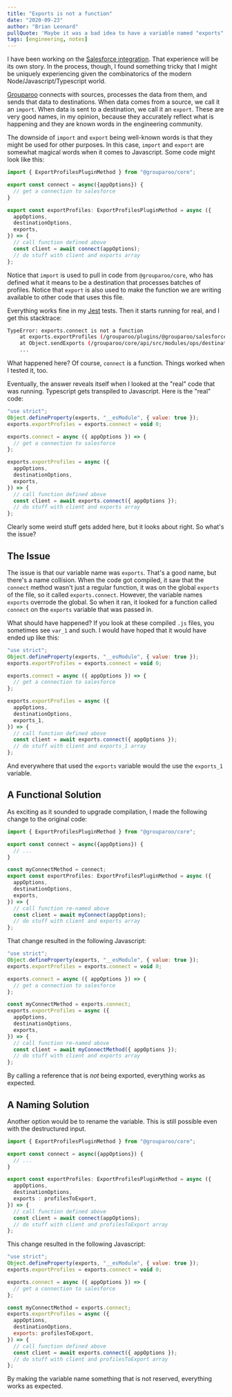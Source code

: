```yaml
---
title: "Exports is not a function"
date: "2020-09-23"
author: "Brian Leonard"
pullQuote: 'Maybe it was a bad idea to have a variable named "exports". What we learned and how to get around it.'
tags: [engineering, notes]
---
```


I have been working on the [Salesforce integration](https://github.com/grouparoo/grouparoo/pull/754). That experience will be its own story. In the process, though, I found something tricky that I might be uniquely experiencing given the combinatorics of the modern Node/Javascript/Typescript world.

[Grouparoo](https://www.grouparoo.com) connects with sources, processes the data from them, and sends that data to destinations. When data comes from a source, we call it an `import`. When data is sent to a destination, we call it an `export`. These are very good names, in my opinion, because they accurately reflect what is happening and they are known words in the engineering community.

The downside of `import` and `export` being well-known words is that they might be used for other purposes. In this case, `import` and `export` are somewhat magical words when it comes to Javascript. Some code might look like this:

```typescript
import { ExportProfilesPluginMethod } from "@grouparoo/core";

export const connect = async({appOptions}) {
  // get a connection to salesforce
}

export const exportProfiles: ExportProfilesPluginMethod = async ({
  appOptions,
  destinationOptions,
  exports,
}) => {
  // call function defined above
  const client = await connect(appOptions);
  // do stuff with client and exports array
};
```

Notice that `import` is used to pull in code from `@grouparoo/core`, who has defined what it means to be a destination that processes batches of profiles. Notice that `export` is also used to make the function we are writing available to other code that uses this file.

Everything works fine in my [Jest](https://jestjs.io/) tests. Then it starts running for real, and I get this stacktrace:

```bash
TypeError: exports.connect is not a function
    at exports.exportProfiles (/grouparoo/plugins/@grouparoo/salesforce/dist/lib/export-objects/exportProfiles.js:16:20)
    at Object.sendExports (/grouparoo/core/api/src/modules/ops/destination.ts:563:53)
    ...
```

What happened here? Of course, `connect` is a function. Things worked when I tested it, too.

Eventually, the answer reveals itself when I looked at the "real" code that was running. Typescript gets transpiled to Javascript. Here is the "real" code:

```javascript
"use strict";
Object.defineProperty(exports, "__esModule", { value: true });
exports.exportProfiles = exports.connect = void 0;

exports.connect = async ({ appOptions }) => {
  // get a connection to salesforce
};

exports.exportProfiles = async ({
  appOptions,
  destinationOptions,
  exports,
}) => {
  // call function defined above
  const client = await exports.connect({ appOptions });
  // do stuff with client and exports array
};
```

Clearly some weird stuff gets added here, but it looks about right. So what's the issue?

## The Issue

The issue is that our variable name was `exports`. That's a good name, but there's a name collision. When the code got compiled, it saw that the `connect` method wasn't just a regular function, it was on the global `exports` of the file, so it called `exports.connect`. However, the variable names `exports` overrode the global. So when it ran, it looked for a function called `connect` on the `exports` variable that was passed in.

What should have happened? If you look at these compiled `.js` files, you sometimes see `var_1` and such. I would have hoped that it would have ended up like this:

```javascript
"use strict";
Object.defineProperty(exports, "__esModule", { value: true });
exports.exportProfiles = exports.connect = void 0;

exports.connect = async ({ appOptions }) => {
  // get a connection to salesforce
};

exports.exportProfiles = async ({
  appOptions,
  destinationOptions,
  exports_1,
}) => {
  // call function defined above
  const client = await exports.connect({ appOptions });
  // do stuff with client and exports_1 array
};
```

And everywhere that used the `exports` variable would the use the `exports_1` variable.

## A Functional Solution

As exciting as it sounded to upgrade compilation, I made the following change to the original code:

```typescript
import { ExportProfilesPluginMethod } from "@grouparoo/core";

export const connect = async({appOptions}) {
  // ...
}

const myConnectMethod = connect;
export const exportProfiles: ExportProfilesPluginMethod = async ({
  appOptions,
  destinationOptions,
  exports,
}) => {
  // call function re-named above
  const client = await myConnect(appOptions);
  // do stuff with client and exports array
};
```

That change resulted in the following Javascript:

```javascript
"use strict";
Object.defineProperty(exports, "__esModule", { value: true });
exports.exportProfiles = exports.connect = void 0;

exports.connect = async ({ appOptions }) => {
  // get a connection to salesforce
};

const myConnectMethod = exports.connect;
exports.exportProfiles = async ({
  appOptions,
  destinationOptions,
  exports,
}) => {
  // call function re-named above
  const client = await myConnectMethod({ appOptions });
  // do stuff with client and exports array
};
```

By calling a reference that is _not_ being exported, everything works as expected.

## A Naming Solution

Another option would be to rename the variable. This is still possible even with the destructured input.

```typescript
import { ExportProfilesPluginMethod } from "@grouparoo/core";

export const connect = async({appOptions}) {
  // ...
}

export const exportProfiles: ExportProfilesPluginMethod = async ({
  appOptions,
  destinationOptions,
  exports : profilesToExport,
}) => {
  // call function defined above
  const client = await connect(appOptions);
  // do stuff with client and profilesToExport array
};
```

This change resulted in the following Javascript:

```javascript
"use strict";
Object.defineProperty(exports, "__esModule", { value: true });
exports.exportProfiles = exports.connect = void 0;

exports.connect = async ({ appOptions }) => {
  // get a connection to salesforce
};

const myConnectMethod = exports.connect;
exports.exportProfiles = async ({
  appOptions,
  destinationOptions,
  exports: profilesToExport,
}) => {
  // call function defined above
  const client = await exports.connect({ appOptions });
  // do stuff with client and profilesToExport array
};
```

By making the variable name something that is not reserved, everything works as expected.
